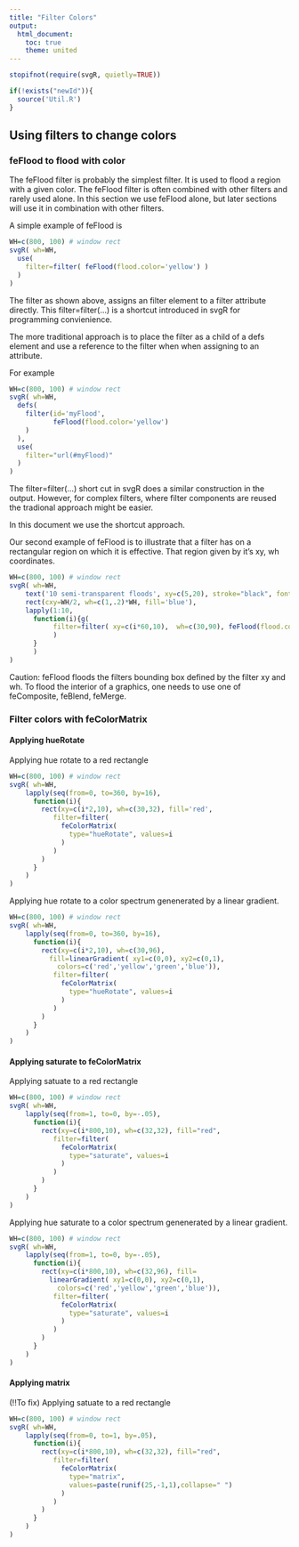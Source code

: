 ```yaml
---
title: "Filter Colors"
output:
  html_document:
    toc: true
    theme: united
---
```


```r
stopifnot(require(svgR, quietly=TRUE))
```

```r
if(!exists("newId")){
  source('Util.R')
}
```


## Using filters to change colors

### feFlood to flood with color

The feFlood filter is probably the simplest filter. It is used to flood a region with a given color. The feFlood filter is often combined with other filters and rarely used alone. In this section we use feFlood alone, but later sections will use it in combination with other filters.

A simple example of feFlood is
```r
WH=c(800, 100) # window rect
svgR( wh=WH,
  use(
    filter=filter( feFlood(flood.color='yellow') )
  )
)
```

The filter as shown above, assigns an filter element to a filter attribute directly.  This filter=filter(...) is a shortcut introduced in svgR for programming convienience. 

The more traditional approach is to place the filter as a child of a defs element and use a reference to the filter when when assigning to an attribute.

For example

```r
WH=c(800, 100) # window rect
svgR( wh=WH,
  defs(
    filter(id='myFlood',
           feFlood(flood.color='yellow')
    )
  ),
  use(
    filter="url(#myFlood)"
  )
)
```

The filter=filter(...) short cut in svgR does a similar construction in the output. However, for complex filters, where filter components are reused the tradional approach might be easier.

In this document we use the shortcut approach.

Our second example of feFlood is to illustrate that a filter has on a rectangular region on which it is effective. That region given by it's xy, wh coordinates.

```r
WH=c(800, 100) # window rect
svgR( wh=WH,
    text('10 semi-transparent floods', xy=c(5,20), stroke="black", font.size=20),
    rect(cxy=WH/2, wh=c(1,.2)*WH, fill='blue'),
    lapply(1:10, 
      function(i){g(
           filter=filter( xy=c(i*60,10),  wh=c(30,90), feFlood(flood.color='yellow', flood.opacity='.5'))
           ) 
      }
      )
)
```

Caution: feFlood floods the filters bounding box defined by the filter xy and wh. To flood the interior of a graphics, one needs
to use one of feComposite, feBlend, feMerge.

### Filter colors with feColorMatrix

#### Applying hueRotate

Applying hue rotate to a red rectangle
```r
WH=c(800, 100) # window rect
svgR( wh=WH,
    lapply(seq(from=0, to=360, by=16), 
      function(i){
        rect(xy=c(i*2,10), wh=c(30,32), fill='red',
           filter=filter( 
             feColorMatrix(
               type="hueRotate", values=i
             )  
           )
        )
      }
    )
)
```


Applying hue rotate to a color spectrum genenerated by a linear gradient.

```r
WH=c(800, 100) # window rect
svgR( wh=WH,
    lapply(seq(from=0, to=360, by=16), 
      function(i){
        rect(xy=c(i*2,10), wh=c(30,96), 
          fill=linearGradient( xy1=c(0,0), xy2=c(0,1),
            colors=c('red','yellow','green','blue')),
           filter=filter( 
             feColorMatrix(
               type="hueRotate", values=i
             )  
           )
        )
      }
    )
)
```

#### Applying saturate to feColorMatrix

Applying satuate to a red rectangle
```r
WH=c(800, 100) # window rect
svgR( wh=WH,
    lapply(seq(from=1, to=0, by=-.05), 
      function(i){
        rect(xy=c(i*800,10), wh=c(32,32), fill="red",
           filter=filter( 
             feColorMatrix(
               type="saturate", values=i
             )  
           )
        )
      }
    )
)
```

Applying hue saturate to a color spectrum genenerated by a linear gradient.

```r
WH=c(800, 100) # window rect
svgR( wh=WH,
    lapply(seq(from=1, to=0, by=-.05),
      function(i){
        rect(xy=c(i*800,10), wh=c(32,96), fill=
          linearGradient( xy1=c(0,0), xy2=c(0,1),
            colors=c('red','yellow','green','blue')),
           filter=filter( 
             feColorMatrix(
               type="saturate", values=i
             ) 
           )
        )
      }
    )
)
```

#### Applying matrix
(!!To fix)
Applying satuate to a red rectangle
```r
WH=c(800, 100) # window rect
svgR( wh=WH,
    lapply(seq(from=0, to=1, by=.05), 
      function(i){
        rect(xy=c(i*800,10), wh=c(32,32), fill="red",
           filter=filter( 
             feColorMatrix(
               type="matrix", 
               values=paste(runif(25,-1,1),collapse=" ")
             )  
           )
        )
      }
    )
)
```


